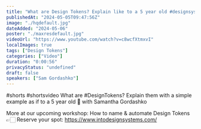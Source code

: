 ```yaml
---
title: "What are Design Tokens? Explain like to a 5 year old #designsystems"
publishedAt: "2024-05-05T09:47:56Z"
image: "./hqdefault.jpg"
dateAdded: "2024-05-06"
poster: "./maxresdefault.jpg"
videoUrl: "https://www.youtube.com/watch?v=c8wcfXtmxvI"
localImages: true
tags: ["Design Tokens"]
categories: ["Video"]
duration: "0:00:56"
privacyStatus: "undefined"
draft: false
speakers: ["Sam Gordashko"]
---
```

#shorts #shortsvideo 
What are #DesignTokens? Explain them with a simple example as if to a 5 year old 🍭 with Samantha Gordashko

More at our upcoming workshop: 
How to name & automate Design Tokens
👉🏻 Reserve your spot: https://www.intodesignsystems.com/
